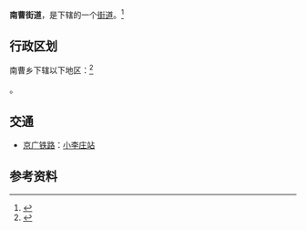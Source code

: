 {{中国乡级行政区|41/01/04/201/000}}

'''南曹街道'''，是{{PRC admin/fullname|41/01/04/201/000|3}}下辖的一个[[街道_(行政区划)|街道]]。<ref>{{PRC admin/ref sgc|{{PRC admin/parent|41/01/04/201/000}}}}</ref>

== 行政区划 ==

南曹乡下辖以下地区：<ref>{{PRC admin/ref sgc|41/01/04/201/000}}</ref>

{{PRC admin/children|41/01/04/201/000}}。

== 交通 ==
* {{rint|cn|rail}}[[京广铁路|京广铁路]]：[[小李庄站|小李庄站]]

== 参考资料 ==
{{reflist}}

{{PRC admin/navcat|41/01/04/201/000}}